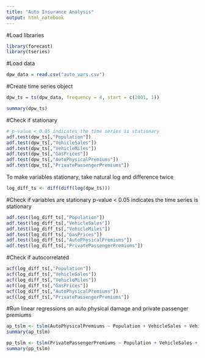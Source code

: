 ---
title: "Auto Insurance Analysis"
output: html_notebook
---

#Load libraries

```{r}
library(forecast)
library(tseries)
```

#Load data

```{r}
dpw_data = read.csv("auto_vars.csv")
```

#Create time series object

```{r}
dpw_ts = ts(dpw_data, frequency = 4, start = c(2001, 1))
```

```{r}
summary(dpw_ts)
```

#Check if stationary

```{r}
# p-value < 0.05 indicates the time series is stationary
adf.test(dpw_ts[,"Population"])
adf.test(dpw_ts[,"VehicleSales"])
adf.test(dpw_ts[,"VehicleMiles"])
adf.test(dpw_ts[,"GasPrices"])
adf.test(dpw_ts[,"AutoPhysicalPremiums"])
adf.test(dpw_ts[,"PrivatePassengerPremiums"])
```

To make variables stationary, take natural log and difference twice

```{r}
log_diff_ts <- diff(diff(log(dpw_ts)))
```

#Check if variables are stationary
p-value < 0.05 indicates the time series is stationary

```{r}
adf.test(log_diff_ts[,"Population"])
adf.test(log_diff_ts[,"VehicleSales"])
adf.test(log_diff_ts[,"VehicleMiles"])
adf.test(log_diff_ts[,"GasPrices"])
adf.test(log_diff_ts[,"AutoPhysicalPremiums"])
adf.test(log_diff_ts[,"PrivatePassengerPremiums"])
```

#Check if autocorrelated

```{r}
acf(log_diff_ts[,"Population"])
acf(log_diff_ts[,"VehicleSales"])
acf(log_diff_ts[,"VehicleMiles"])
acf(log_diff_ts[,"GasPrices"])
acf(log_diff_ts[,"AutoPhysicalPremiums"])
acf(log_diff_ts[,"PrivatePassengerPremiums"])
```


#Run linear regressions on auto physical damage and private passenger premiums

```{r}
ap_tslm <- tslm(AutoPhysicalPremiums ~ Population + VehicleSales + VehicleMiles + GasPrices, data=log_diff_ts)
summary(ap_tslm)
```

```{r}
pp_tslm <- tslm(PrivatePassengerPremiums ~ Population + VehicleSales + VehicleMiles + GasPrices, data=log_diff_ts)
summary(pp_tslm)
```
